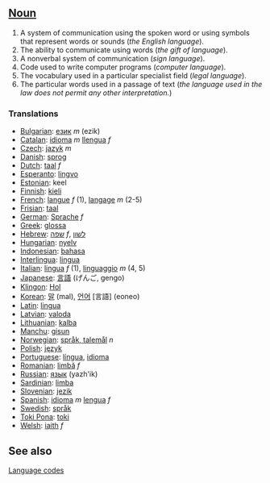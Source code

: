 ==[[Noun]]==
#A system of communication using the spoken word or using symbols that represent words or sounds (''the English language'').
#The ability to communicate using words (''the gift of language'').
#A nonverbal system of communication (''sign language'').
#Code used to write computer programs (''computer language'').
#The vocabulary used in a particular specialist field (''legal language'').
#The particular words used in a passage of text (''the language used in the law does not permit any other interpretation.'')

===Translations===
*[[Bulgarian]]: [[език]] ''m'' (ezik)
*[[Catalan]]: [[idioma]] ''m'' [[llengua]] ''f''
*[[Czech]]: [[jazyk]] ''m''
*[[Danish]]: [[sprog]]
*[[Dutch]]: [[taal]] ''f''
*[[Esperanto]]: [[lingvo]]
*[[Estonian]]: keel
*[[Finnish]]: [[kieli]]
*[[French]]: [[langue]] ''f'' (1), [[langage]] ''m'' (2-5)
*[[Frisian]]: [[taal]]
*[[German]]: [[Sprache]] ''f''
*[[Greek]]: [[glossa]]
*[[Hebrew]]: [[שפה]] ''f'', [[לשון ]]
*[[Hungarian]]: [[nyelv]]
*[[Indonesian]]: [[bahasa]]
*[[Interlingua]]: [[lingua]]
*[[Italian]]: [[lingua]] ''f'' (1), [[linguaggio]] ''m'' (4, 5)
*[[Japanese]]: [[言語]] (げんご, gengo)
*[[Klingon]]: [[Hol]]
*[[Korean]]: [[말]] (mal), [[언어]] [言語] (eoneo)
*[[Latin]]: [[lingua]]
*[[Latvian]]: [[valoda]]
*[[Lithuanian]]: [[kalba]]
*[[Manchu]]: [[gisun]]
*[[Norwegian]]: [[språk, talemål]] ''n''
*[[Polish]]: [[język]]
*[[Portuguese]]: [[língua]], [[idioma]]
*[[Romanian]]: [[limbă]] ''f''
*[[Russian]]: [[язык]] (yazh'ik)
*[[Sardinian]]: [[limba]]
*[[Slovenian]]: [[jezik]]
*[[Spanish]]: [[idioma]] ''m'' [[lengua]] ''f''
*[[Swedish]]: [[språk]]
*[[Toki Pona]]: [[toki]]
*[[Welsh]]: [[iaith]] ''f''


==See also==
[[Language code]]s